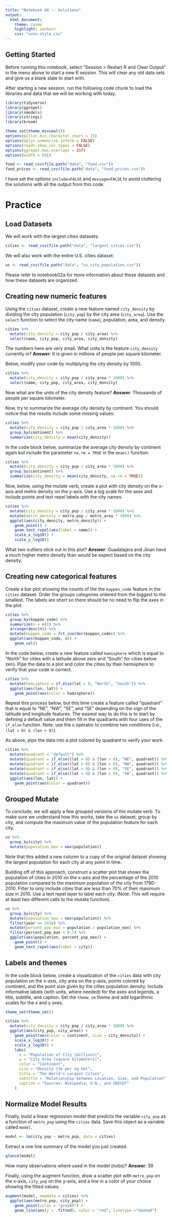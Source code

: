 ```yaml
---
title: "Notebook 08 -- Solutions"
output:
  html_document:
    theme: cosmo
    highlight: zenburn
    css: "note-style.css"
---
```


## Getting Started

Before running this notebook, select "Session > Restart R and Clear Output" in
the menu above to start a new R session. This will clear any old data sets and
give us a blank slate to start with.

After starting a new session, run the following code chunk to load the
libraries and data that we will be working with today.

```r
library(tidyverse)
library(ggrepel)
library(smodels)
library(stringi)
library(broom)

theme_set(theme_minimal())
options(pillar.min_character_chars = 15)
options(dplyr.summarise.inform = FALSE)
options(readr.show_col_types = FALSE)
options(ggrepel.max.overlaps = Inf)
options(width = 85L)

food <- read_csv(file.path("data", "food.csv"))
food_prices <- read_csv(file.path("data", "food_prices.csv"))
```

I have set the options `include=FALSE` and `message=FALSE` to avoid cluttering
the solutions with all the output from this code.

# Practice

## Load Datasets

We will work with the largest cities datasets:

```r
cities <- read_csv(file.path("data", "largest_cities.csv"))
```

We will also work with the entire U.S. cities dataset:

```r
us <- read_csv(file.path("data", "us_city_population.csv"))
```

Please refer to notebook02a for more information about these datasets and how
these datasets are organized.

## Creating new numeric features

Using the `cities` dataset, create a new feature named `city_density` by
dividing the city population (`city_pop`) by the city area (`city_area`).
Use the `select` function to select the city name (`name`), population,
area, and density.

```r
cities %>%
  mutate(city_density = city_pop / city_area) %>%
  select(name, city_pop, city_area, city_density)
```

The numbers here are very small. What units is the feature `city_density`
currently in? **Answer**: It is given in millions of people per square
kilometer.

Below, modify your code by multiplying the city density by 1000.

```r
cities %>%
  mutate(city_density = city_pop / city_area * 1000) %>%
  select(name, city_pop, city_area, city_density)
```

Now what are the units of the city density feature? **Answer**: Thousands
of people per square kilometer.

Now, try to summarize the average city density by continent. You should notice
that the results include some missing values:

```r
cities %>%
  mutate(city_density = city_pop / city_area * 1000) %>%
  group_by(continent) %>%
  summarize(city_density = mean(city_density))
```

In the code block below, summarize the average city density by continent again
but include the parameter `na.rm = TRUE` in the `mean()` function.

```r
cities %>%
  mutate(city_density = city_pop / city_area * 1000) %>%
  group_by(continent) %>%
  summarize(city_density = mean(city_density, na.rm = TRUE))
```

Now, below, using the mutate verb, create a plot with city density on the x-axis
and metro density on the y-axis. Use a log scale for the axes and include points
and text repel labels with the city names.

```r
cities %>%
  mutate(city_density = city_pop / city_area * 1000) %>%
  mutate(metro_density = metro_pop / metro_area * 1000) %>%
  ggplot(aes(city_density, metro_density)) +
    geom_point() +
    geom_text_repel(aes(label = name)) +
    scale_x_log10() +
    scale_y_log10()
```

What two outliers stick out in this plot? **Answer**: Guadalajara and Jinan
have a much higher metro density than would be expect based on the city
density.

## Creating new categorical features

Create a bar plot showing the counts of the the `koppen_code` feature in the
`cities` dataset. Order the groups categories ordered from the biggest to the
smallest. The labels are short so there should be no need to flip the axes in
the plot.

```r
cities %>%
  group_by(koppen_code) %>%
  summarize(n = n()) %>%
  arrange(desc(n)) %>%
  mutate(koppen_code = fct_inorder(koppen_code)) %>%
  ggplot(aes(koppen_code, n)) +
    geom_col()
```

In the code below, create a new feature called `hemisphere` which is equal to
"North" for cities with a latitude above zero and "South" for cities below zero.
Pipe the data to a plot and color the cities by their hemisphere to verify that
your code is correct.

```r
cities %>%
  mutate(hemisphere = if_else(lat > 0, "North", "South")) %>%
  ggplot(aes(lon, lat)) +
    geom_point(aes(color = hemisphere))
```

Repeat this process below, but this time create a feature called "quadrant"
that is equal to "NE", "NW", "SE", and "SE" depending on the sign of the
latitude and longitude features. The easiest way to do this is to start by
defining a default value and them fill in the quadrants with four uses of the
`if_else` function. Note: use the `&` operator to combine two conditions
(i.e., `(lat > 0) & (lon > 0)`).

As above, pipe the data into a plot colored by quadrant to verify your work.

```r
cities %>%
  mutate(quadrant = "default") %>%
  mutate(quadrant = if_else((lat > 0) & (lon > 0), "NE", quadrant)) %>%
  mutate(quadrant = if_else((lat > 0) & (lon < 0), "NW", quadrant)) %>%
  mutate(quadrant = if_else((lat < 0) & (lon > 0), "SE", quadrant)) %>%
  mutate(quadrant = if_else((lat < 0) & (lon < 0), "SW", quadrant)) %>%
  ggplot(aes(lon, lat)) +
    geom_point(aes(color = quadrant))
```

## Grouped Mutate

To conclude, we will apply a few grouped versions of the mutate verb. To make
sure we understand how this works, take the `us` dataset, group by city, and
compute the maximum value of the population feature for each city.

```r
us %>%
  group_by(city) %>%
  mutate(population_max = max(population))
```

Note that this added a new column to a copy of the original dataset showing
the largest population for each city at any point in time.

Building off of this approach, construct a scatter plot that shows the
population of cities in 2010 on the x-axis and the percentage of the 2010
population compared to the maximum population of the city from 1790-2010.
Filter to only include cities that are less than 70% of their maximum size in
2010. Use a text repel layer to label each city. (Note: This will require at
least two different calls to the mutate function).

```r
us %>%
  group_by(city) %>%
  mutate(population_max = max(population)) %>%
  filter(year == 2010) %>%
  mutate(percent_pop_max = population / population_max) %>%
  filter(percent_pop_max < 0.7) %>%
  ggplot(aes(population, percent_pop_max)) +
    geom_point() +
    geom_text_repel(aes(label = city))
```

## Labels and themes

In the code block below, create a visualization of the `cities` data with
city population on the x-axis, city area on the y-axis, points colored by
continent, and the point size given by the cities population density. Include
informative labels (with units, where needed) for the axes and legends, a
title, subtitle, and caption. Set the `theme_sm` theme and add logarithmic
scales for the x and y axes.

```r
theme_set(theme_sm())

cities %>%
  mutate(city_density = city_pop / city_area * 1000) %>%
  ggplot(aes(city_pop, city_area)) +
    geom_point(aes(color = continent, size = city_density)) +
    scale_x_log10() +
    scale_y_log10() +
    labs(
      x = "Population of City (millions)",
      y = "City Area (square kilometers)",
      color = "Continent",
      size = "Density (1k per sq km)",
      title = "The World's Largest Cities",
      subtitle = "Relationship between Location, Size, and Population",
      caption = "Sources: Wikipedia, U.N., and UNICEF"
    )
```

## Normalize Model Results

Finally, build a linear regression model that predicts the variable `city_pop`
as a function of `metro_pop` using the `cities` data. Save this object as a
variable called `model`.

```r
model <- lm(city_pop ~ metro_pop, data = cities)
```

Extract a one line summary of the model you just created.

```r
glance(model)
```

How many observations where used in the model (nobs)? **Answer**: 39

Finally, using the augment function, draw a scatter plot with `metro_pop` on
the x-axis, `city_pop` on the y-axis, and a line in a color of your choice 
showing the fitted values.

```r
augment(model, newdata = cities) %>%
  ggplot(aes(metro_pop, city_pop)) +
    geom_point(color = "grey85") +
    geom_line(aes(y = .fitted), color = "red", linetype ="dashed")
```
